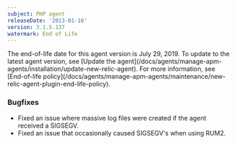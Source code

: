 ```yaml
---
subject: PHP agent
releaseDate: '2013-01-16'
version: 3.1.5.137
watermark: End of Life
---
```


<Callout variant="important">
  The end-of-life date for this agent version is July 29, 2019. To update to the latest agent version, see [Update the agent](/docs/agents/manage-apm-agents/installation/update-new-relic-agent). For more information, see [End-of-life policy](/docs/agents/manage-apm-agents/maintenance/new-relic-agent-plugin-end-life-policy).
</Callout>

### Bugfixes

* Fixed an issue where massive log files were created if the agent received a SIGSEGV.
* Fixed an issue that occasionally caused SIGSEGV's when using RUM2.
